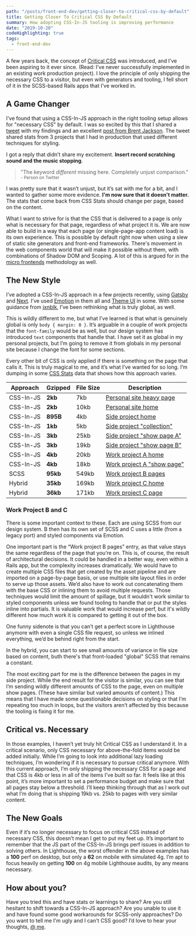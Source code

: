 ```yaml
---
path: "/posts/front-end-dev/getting-closer-to-critical-css-by-default"
title: Getting Closer To Critical CSS By Default
summary: How adopting CSS-In-JS tooling is improving performance
date: "2019-10-20"
codeHighlighting: true
tags:
  - front-end-dev
---
```



A few years back, the concept of [Critical CSS](https://www.smashingmagazine.com/2015/08/understanding-critical-css/) was introduced, and I’ve been aspiring to it ever since. (Read: I’ve never successfully implemented in an existing work production project). I love the principle of only shipping the necessary CSS to a visitor, but even with generators and tooling, I fell short of it in the SCSS-based Rails apps that I’ve worked in.

## A Game Changer

I’ve found that using a CSS-In-JS approach in the right tooling setup allows for "necessary CSS" by default. I was so excited by this that I shared a [tweet](https://twitter.com/dandenney/status/1154800003673710593?s=20) with my findings and an excellent [post from Brent Jackson](https://t.co/W2CwoUeRZa?amp=1). The tweet shared stats from 3 projects that I had in production that used different techniques for styling.

I got a reply that didn’t share my excitement. **Insert record scratching sound and the music stopping**.

<blockquote>
  "The keyword <em>different</em> missing here. Completely unjust comparison."
  <br />
  <small>- Person on Twitter</small>
</blockquote>

I was pretty sure that it wasn’t unjust, but it’s sat with me for a bit, and I wanted to gather some more evidence. **I'm now sure that it doesn't matter.** The stats that come back from CSS Stats should change per page, based on the content.

What I want to strive for is that the CSS that is delivered to a page is only what is necessary for that page, regardless of what project it is. We are now able to build in a way that each page (or single-page-app content load) is its own experience. This is possible by default right now when using a slew of static site generators and front-end frameworks. There's movement in the web components world that will make it possible without them, with combinations of Shadow DOM and Scoping. A lot of this is argued for in the [micro frontends](https://micro-frontends.org) methodology as well.

## The New Style

I’ve adopted a CSS-In-JS approach in a few projects recently, using [Gatsby](https://www.gatsbyjs.org/) and [Next](https://nextjs.org/). I’ve used [Emotion](https://emotion.sh/docs/introduction) in them all and [Theme UI](https://theme-ui.com/) in some. With some guidance from [jxnblk](https://twitter.com/jxnblk/status/1148328820468068355?s=20), I’ve been rethinking what is truly global, as well.

This is wildly different to me, but what I’ve learned is that what is genuinely global is only `body { margin: 0 }`. It’s arguable in a couple of work projects that the `font-family` would be as well, but our design system has introduced `text` components that handle that. I have set it as global in my personal projects, but I’m going to remove it from globals in my personal site because I change the font for some sections.

Every other bit of CSS is only applied if there is something on the page that calls it. This is truly magical to me, and it’s what I’ve wanted for so long. I’m dumping in some [CSS Stats](https://cssstats.com/) data that shows how this approach varies.

<CustomTable>

| Approach  | Gzipped  | File Size | Description                                                                                               |
| --------- | -------- | --------- | --------------------------------------------------------------------------------------------------------- |
| CSS-In-JS | **2kb**  | 7kb       | [Personal site heavy page](https://www.dandenney.com/learning-to-cook)                                    |
| CSS-In-JS | **2kb**  | 10kb      | [Personal site home](https://www.dandenney.com)                                                           |
| CSS-In-JS | **895B** | 4kb       | [Side project home](https://nostalgic-cray-3d0a8a.netlify.com)                                            |
| CSS-In-JS | **1kb**  | 5kb       | [Side project "collection"](https://nostalgic-cray-3d0a8a.netlify.com/cases)                              |
| CSS-In-JS | **3kb**  | 25kb      | [Side project "show page A"](https://nostalgic-cray-3d0a8a.netlify.com/cases/emma-fillipoff)              |
| CSS-In-JS | **3kb**  | 19kb      | [Side project "show page B"](https://nostalgic-cray-3d0a8a.netlify.com/cases/mitrice-richardson)          |
| CSS-In-JS | **4kb**  | 20kb      | [Work project A home](https://www.datacamp.com/resources)                                                 |
| CSS-In-JS | **4kb**  | 18kb      | [Work project A "show page"](https://www.datacamp.com/resources/whitepapers/what-data-fluency-looks-like) |
| SCSS      | **95kb** | 549kb     | [Work project B pages](https://www.datacamp.com/pricing)                                                  |
| Hybrid    | **35kb** | 169kb     | [Work project C home](https://www.datacamp.com)                                                           |
| Hybrid    | **36kb** | 171kb     | [Work project C page](https://www.datacamp.com)                                                           |

</CustomTable>

### Work Project B and C

There is some important context to these. Each are using SCSS from our design system. B then has its own set of SCSS and C uses a little (from a legacy port) and styled components via Emotion.

One important part is the “Work project B pages” entry, as that value stays the same regardless of the page that you’re on. This is, of course, the result of architectural decisions. It could be handled in a better way, even within a Rails app, but the complexity increases dramatically. We would have to create multiple CSS files that get created by the asset pipeline and are imported on a page-by-page basis, or use multiple site layout files in order to serve up those assets. We’d also have to work out concatenating them with the base CSS or inlining them to avoid multiple requests. Those techniques would limit the amount of spillage, but it wouldn't work similar to styled components unless we found tooling to handle that or put the styles inline into partials. It is valuable work that would increase perf, but it's wildly different how much work it is compared to getting it out of the box.

One funny sidenote is that you can’t get a perfect score in Lighthouse anymore with even a single CSS file request, so unless we inlined everything, we’d be behind right from the start.

In the hybrid, you can start to see small amounts of variance in file size based on content, buth there's that front-loaded "global" SCSS that remains a constant.

The most exciting part for me is the difference between the pages in my side project. While the end result for the visitor is similar, you can see that I’m sending wildly different amounts of CSS to the page, even on multiple show pages. (These have similar but varied amounts of content.) This means that I have made some questionable decisions on styling or that I’m repeating too much in loops, but the visitors aren’t affected by this because the tooling is fixing it for me.

## Critical vs. Necessary

In those examples, I haven’t yet truly hit Critical CSS as I understand it. In a critical scenario, only CSS necessary for above-the-fold items would be added initially. While I’m going to look into additional lazy loading techniques, I’m wondering if it is necessary to pursue critical anymore. With this current approach, I’m only shipping the necessary CSS for a page and that CSS is 4kb or less in all of the items I’ve built so far. It feels like at this point, it’s more important to set a performance budget and make sure that all pages stay below a threshold. I’ll keep thinking through that as I work out what I’m doing that is shipping 19kb vs. 25kb to pages with very similar content.

## The New Goals

Even if it’s no longer necessary to focus on critical CSS instead of necessary CSS, this doesn’t mean I get to put my feet up. It’s important to remember that the JS part of the CSS-In-JS brings perf issues in addition to solving others. In Lighthouse, the worst offender in the above examples has a **100** perf on desktop, but only a **62** on mobile with simulated 4g. I’m apt to focus heavily on getting **100** on 4g mobile Lighthouse audits, by any means necessary.

## How about you?

Have you tried this and have stats or learnings to share? Are you still hesitant to shift towards a CSS-In-JS approach? Are you unable to use it and have found some good workarounds for SCSS-only approaches? Do you want to tell me I'm ugly and I can't CSS good? I’d love to hear your thoughts, [@ me](https://twitter.com/dandenney).
